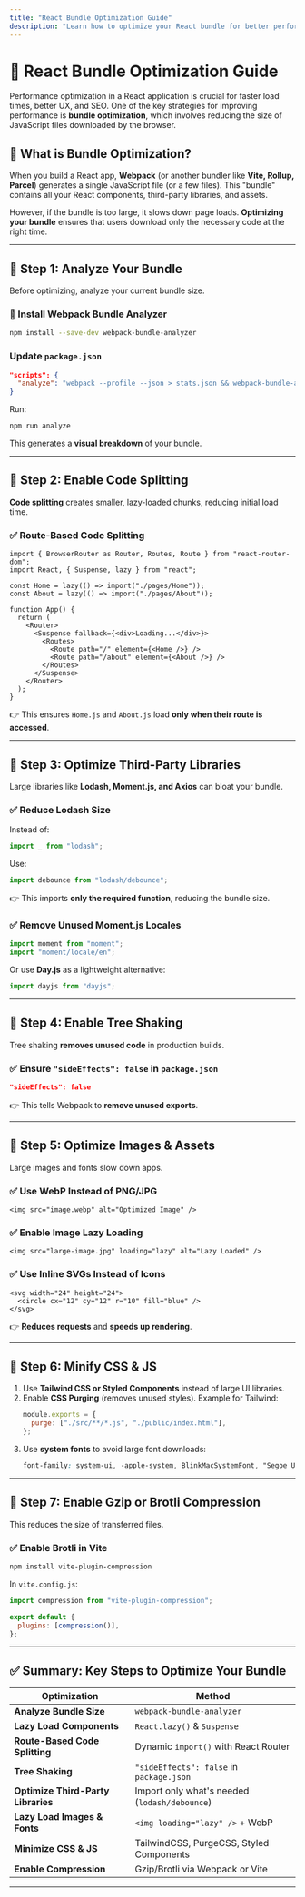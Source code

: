```yaml
---
title: "React Bundle Optimization Guide"
description: "Learn how to optimize your React bundle for better performance."
---
```


# 🚀 React Bundle Optimization Guide

Performance optimization in a React application is crucial for faster load times, better UX, and SEO. One of the key strategies for improving performance is **bundle optimization**, which involves reducing the size of JavaScript files downloaded by the browser.

## 🔹 What is Bundle Optimization?

When you build a React app, **Webpack** (or another bundler like **Vite, Rollup, Parcel**) generates a single JavaScript file (or a few files). This "bundle" contains all your React components, third-party libraries, and assets.

However, if the bundle is too large, it slows down page loads. **Optimizing your bundle** ensures that users download only the necessary code at the right time.

---

## 🔹 Step 1: Analyze Your Bundle
Before optimizing, analyze your current bundle size.

### 📌 Install Webpack Bundle Analyzer
```bash
npm install --save-dev webpack-bundle-analyzer
```

### Update `package.json`
```json
"scripts": {
  "analyze": "webpack --profile --json > stats.json && webpack-bundle-analyzer stats.json"
}
```

Run:
```bash
npm run analyze
```
This generates a **visual breakdown** of your bundle.

---

## 🔹 Step 2: Enable Code Splitting
**Code splitting** creates smaller, lazy-loaded chunks, reducing initial load time.

### ✅ Route-Based Code Splitting
```tsx
import { BrowserRouter as Router, Routes, Route } from "react-router-dom";
import React, { Suspense, lazy } from "react";

const Home = lazy(() => import("./pages/Home"));
const About = lazy(() => import("./pages/About"));

function App() {
  return (
    <Router>
      <Suspense fallback={<div>Loading...</div>}>
        <Routes>
          <Route path="/" element={<Home />} />
          <Route path="/about" element={<About />} />
        </Routes>
      </Suspense>
    </Router>
  );
}
```
👉 This ensures `Home.js` and `About.js` load **only when their route is accessed**.

---

## 🔹 Step 3: Optimize Third-Party Libraries
Large libraries like **Lodash, Moment.js, and Axios** can bloat your bundle.

### ✅ Reduce Lodash Size
Instead of:
```js
import _ from "lodash";
```
Use:
```js
import debounce from "lodash/debounce";
```
👉 This imports **only the required function**, reducing the bundle size.

### ✅ Remove Unused Moment.js Locales
```js
import moment from "moment";
import "moment/locale/en";
```
Or use **Day.js** as a lightweight alternative:
```js
import dayjs from "dayjs";
```

---

## 🔹 Step 4: Enable Tree Shaking
Tree shaking **removes unused code** in production builds.

### ✅ Ensure `"sideEffects": false` in `package.json`
```json
"sideEffects": false
```
👉 This tells Webpack to **remove unused exports**.

---

## 🔹 Step 5: Optimize Images & Assets
Large images and fonts slow down apps.

### ✅ Use WebP Instead of PNG/JPG
```tsx
<img src="image.webp" alt="Optimized Image" />
```

### ✅ Enable Image Lazy Loading
```tsx
<img src="large-image.jpg" loading="lazy" alt="Lazy Loaded" />
```

### ✅ Use Inline SVGs Instead of Icons
```tsx
<svg width="24" height="24">
  <circle cx="12" cy="12" r="10" fill="blue" />
</svg>
```
👉 **Reduces requests** and **speeds up rendering**.

---

## 🔹 Step 6: Minify CSS & JS
1. Use **Tailwind CSS or Styled Components** instead of large UI libraries.
2. Enable **CSS Purging** (removes unused styles). Example for Tailwind:
   ```js
   module.exports = {
     purge: ["./src/**/*.js", "./public/index.html"],
   };
   ```
3. Use **system fonts** to avoid large font downloads:
   ```css
   font-family: system-ui, -apple-system, BlinkMacSystemFont, "Segoe UI";
   ```

---

## 🔹 Step 7: Enable Gzip or Brotli Compression
This reduces the size of transferred files.

### ✅ Enable Brotli in Vite
```bash
npm install vite-plugin-compression
```
In `vite.config.js`:
```js
import compression from "vite-plugin-compression";

export default {
  plugins: [compression()],
};
```

---

## ✅ **Summary: Key Steps to Optimize Your Bundle**
| Optimization | Method |
|-------------|--------|
| **Analyze Bundle Size** | `webpack-bundle-analyzer` |
| **Lazy Load Components** | `React.lazy()` & `Suspense` |
| **Route-Based Code Splitting** | Dynamic `import()` with React Router |
| **Tree Shaking** | `"sideEffects": false` in `package.json` |
| **Optimize Third-Party Libraries** | Import only what's needed (`lodash/debounce`) |
| **Lazy Load Images & Fonts** | `<img loading="lazy" />` + WebP |
| **Minimize CSS & JS** | TailwindCSS, PurgeCSS, Styled Components |
| **Enable Compression** | Gzip/Brotli via Webpack or Vite |

---